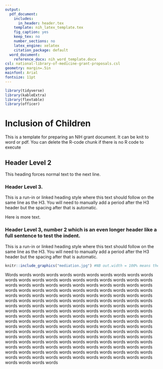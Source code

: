 ```yaml
---
output:
  pdf_document:
    includes:
      in_header: header.tex 
    template: nih_latex_template.tex
    fig_caption: yes
    keep_tex: no
    number_sections: no
    latex_engine: xelatex
    citation_package: default
  word_document: 
    reference_docx: nih_word_template.docx
csl: national-library-of-medicine-grant-proposals.csl
geometry: margin=.5in
mainfont: Arial
fontsize: 11pt
---
```


```r
library(tidyverse)
library(kableExtra)
library(flextable)
library(officer)
```

# Inclusion of Children

This is a template for preparing an NIH grant document.  It can be knit to word or pdf.  You can delete the R-code chunk if there is no R code to execute

## Header Level 2

This heading forces normal text to the next line.

### Header Level 3.  

This is a run-in or linked heading style where this text should follow on the same line as the H3. You will need to manually add a period after the H3 header but the spacing after that is automatic.

Here is more text.

### Header Level 3, number 2 which is an even longer header like a full sentence to test the indent. 

This is a run-in or linked heading style where this text should follow on the same line as the H3. You will need to manually add a period after the H3 header but the spacing after that is automatic.


```{=latex}
\captionsetup[figure]{labelformat=empty}
\begin{wrapfigure}{R}{.5\linewidth} % Use R or L, not r or l,  to preserve floats. Second bracket specifies 50% of your line width for the caption area
  \begin{center}
```

```r
knitr::include_graphics("mediation.jpg") #NB out.width = 100% means the caption should fill 100% of the available width (which in this case is 50%)
```
<!-- John note that I had to crop this figure as it had a huge blank right margin -->
```{=latex}
  \end{center}
  \caption{Figure X. Mediation.}
\end{wrapfigure}
```


Words words words words words words words words words words words words words
words words words words words words words words words words words words words
words words words words words words words words words words words words words
words words words words words words words words words words words words words
words words words words words words words words words words words words words
words words words words words words words words words words words words words
words words words words words words words words words words words words words
words words words words words words words words words words words words words
words words words words words words words words words words words words words
words words words words words words words words words words words words words
words words words words words words words words words words words words words
words words words words words words words words words words words words words
words words words words words words words words words words words words words
words words words words words words words words words words words words words
words words words words words words words words words
